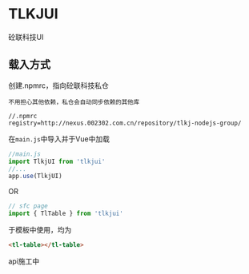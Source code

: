 
<Meta title="Example/Introduction" />

<style>
  {`
    .subheading {
      --mediumdark: '#999999';
      font-weight: 900;
      font-size: 13px;
      color: #999;
      letter-spacing: 6px;
      line-height: 24px;
      text-transform: uppercase;
      margin-bottom: 12px;
      margin-top: 40px;
    }

    .link-list {
      display: grid;
      grid-template-columns: 1fr;
      grid-template-rows: 1fr 1fr;
      row-gap: 10px;
    }

    @media (min-width: 620px) {
      .link-list {
        row-gap: 20px;
        column-gap: 20px;
        grid-template-columns: 1fr 1fr;
      }
    }

    @media all and (-ms-high-contrast:none) {
    .link-list {
        display: -ms-grid;
        -ms-grid-columns: 1fr 1fr;
        -ms-grid-rows: 1fr 1fr;
      }
    }

    .link-item {
      display: block;
      padding: 20px 30px 20px 15px;
      border: 1px solid #00000010;
      border-radius: 5px;
      transition: background 150ms ease-out, border 150ms ease-out, transform 150ms ease-out;
      color: #333333;
      display: flex;
      align-items: flex-start;
    }

    .link-item:hover {
      border-color: #1EA7FD50;
      transform: translate3d(0, -3px, 0);
      box-shadow: rgba(0, 0, 0, 0.08) 0 3px 10px 0;
    }

    .link-item:active {
      border-color: #1EA7FD;
      transform: translate3d(0, 0, 0);
    }

    .link-item strong {
      font-weight: 700;
      display: block;
      margin-bottom: 2px;
    }

    .link-item img {
      height: 40px;
      width: 40px;
      margin-right: 15px;
      flex: none;
    }

    .link-item span {
      font-size: 14px;
      line-height: 20px;
    }

    .tip {
      display: inline-block;
      border-radius: 1em;
      font-size: 11px;
      line-height: 12px;
      font-weight: 700;
      background: #E7FDD8;
      color: #66BF3C;
      padding: 4px 12px;
      margin-right: 10px;
      vertical-align: top;
    }

    .tip-wrapper {
      font-size: 13px;
      line-height: 20px;
      margin-top: 40px;
      margin-bottom: 40px;
    }

    .tip-wrapper code {
      font-size: 12px;
      display: inline-block;
    }
  `}
</style>

[//]: # ()
[//]: # (# Welcome to Storybook)

[//]: # ()
[//]: # (Storybook helps you build UI components in isolation from your app's business logic, data, and context.)

[//]: # (That makes it easy to develop hard-to-reach states. Save these UI states as **stories** to revisit during development, testing, or QA.)

[//]: # ()
[//]: # (Browse example stories now by navigating to them in the sidebar.)

[//]: # (View their code in the `stories` directory to learn how they work.)

[//]: # (We recommend building UIs with a [**component-driven**]&#40;https://componentdriven.org&#41; process starting with atomic components and ending with pages.)

[//]: # ()
[//]: # (<div className="subheading">Configure</div>)

[//]: # ()
[//]: # (<div className="link-list">)

[//]: # (  <a)

[//]: # (    className="link-item")

[//]: # (    href="https://storybook.js.org/docs/react/addons/addon-types")

[//]: # (    target="_blank")

[//]: # (  >)

[//]: # (    <img src={Plugin} alt="plugin" />)

[//]: # (    <span>)

[//]: # (      <strong>Presets for popular tools</strong>)

[//]: # (      Easy setup for TypeScript, SCSS and more.)

[//]: # (    </span>)

[//]: # (  </a>)

[//]: # (  <a)

[//]: # (    className="link-item")

[//]: # (    href="https://storybook.js.org/docs/react/configure/webpack")

[//]: # (    target="_blank")

[//]: # (  >)

[//]: # (    <img src={StackAlt} alt="Build" />)

[//]: # (    <span>)

[//]: # (      <strong>Build configuration</strong>)

[//]: # (      How to customize webpack and Babel)

[//]: # (    </span>)

[//]: # (  </a>)

[//]: # (  <a)

[//]: # (    className="link-item")

[//]: # (    href="https://storybook.js.org/docs/react/configure/styling-and-css")

[//]: # (    target="_blank")

[//]: # (  >)

[//]: # (    <img src={Colors} alt="colors" />)

[//]: # (    <span>)

[//]: # (      <strong>Styling</strong>)

[//]: # (      How to load and configure CSS libraries)

[//]: # (    </span>)

[//]: # (  </a>)

[//]: # (  <a)

[//]: # (    className="link-item")

[//]: # (    href="https://storybook.js.org/docs/react/get-started/setup#configure-storybook-for-your-stack")

[//]: # (    target="_blank")

[//]: # (  >)

[//]: # (    <img src={Flow} alt="flow" />)

[//]: # (    <span>)

[//]: # (      <strong>Data</strong>)

[//]: # (      Providers and mocking for data libraries)

[//]: # (    </span>)

[//]: # (  </a>)

[//]: # (</div>)

[//]: # ()
[//]: # (<div className="subheading">Learn</div>)

[//]: # ()
[//]: # (<div className="link-list">)

[//]: # (  <a className="link-item" href="https://storybook.js.org/docs" target="_blank">)

[//]: # (    <img src={Repo} alt="repo" />)

[//]: # (    <span>)

[//]: # (      <strong>Storybook documentation</strong>)

[//]: # (      Configure, customize, and extend)

[//]: # (    </span>)

[//]: # (  </a>)

[//]: # (  <a className="link-item" href="https://storybook.js.org/tutorials/" target="_blank">)

[//]: # (    <img src={Direction} alt="direction" />)

[//]: # (    <span>)

[//]: # (      <strong>In-depth guides</strong>)

[//]: # (      Best practices from leading teams)

[//]: # (    </span>)

[//]: # (  </a>)

[//]: # (  <a className="link-item" href="https://github.com/storybookjs/storybook" target="_blank">)

[//]: # (    <img src={Code} alt="code" />)

[//]: # (    <span>)

[//]: # (      <strong>GitHub project</strong>)

[//]: # (      View the source and add issues)

[//]: # (    </span>)

[//]: # (  </a>)

[//]: # (  <a className="link-item" href="https://discord.gg/storybook" target="_blank">)

[//]: # (    <img src={Comments} alt="comments" />)

[//]: # (    <span>)

[//]: # (      <strong>Discord chat</strong>)

[//]: # (      Chat with maintainers and the community)

[//]: # (    </span>)

[//]: # (  </a>)

[//]: # (</div>)

[//]: # ()
[//]: # (<div className="tip-wrapper">)

[//]: # (  <span className="tip">Tip</span>Edit the Markdown in{' '})

[//]: # (  <code>stories/Introduction.stories.mdx</code>)

[//]: # (</div>)

# TLKJUI

砼联科技UI

## 载入方式

创建.npmrc，指向砼联科技私仓

`不用担心其他依赖，私仓会自动同步依赖的其他库`

```
//.npmrc
registry=http://nexus.002302.com.cn/repository/tlkj-nodejs-group/
```

在`main.js`中导入并于Vue中加载
```javascript
//main.js
import TlkjUI from 'tlkjui'
//...
app.use(TlkjUI)
```

OR

```javascript
// sfc page
import { TlTable } from 'tlkjui'
```

于模板中使用，均为

```html
<tl-table></tl-table>
```

api施工中
